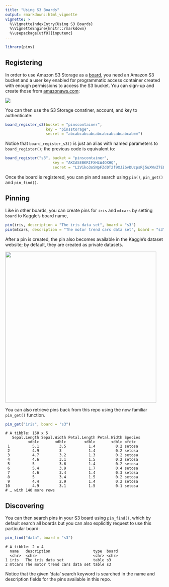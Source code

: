 ```yaml
---
title: "Using S3 Boards"
output: rmarkdown::html_vignette
vignette: >
  %\VignetteIndexEntry{Using S3 Boards}
  %\VignetteEngine{knitr::rmarkdown}
  %\usepackage[utf8]{inputenc}
---
```


```r
library(pins)
```

## Registering

In order to use Amazon S3 Storage as a [board](boards-understanding.html), you need an Amazon S3 bucket and a user key enabled for programmatic access container created with enough permissions to access the S3 bucket. You can sign-up and create those from [amazonaws.com](http://amazonaws.com):

![](images/boards-s3-create-storage.png)

You can then use the S3 Storage conatiner, account, and key to authenticate:

```r
board_register_s3(bucket = "pinscontainer",
                  key = "pinsstorage",
                  secret = "abcabcabcabcabcabcabcabcabcab==")
```

Notice that `board_register_s3()` is just an alias with named parameters to `board_register()`; the previous code is equivalent to:

```r
board_register("s3", bucket = "pinscontainer",
                     key = "AKIASEBKRIFXHLW4OXHQ",
                     secret = "L2Viko3oSNpFZd0T2f9XJibvDUzpsRj5uXWvZ7EL==")
```

Once the board is registered, you can pin and search using `pin()`, `pin_get()` and `pin_find()`.

## Pinning

Like in other boards, you can create pins for `iris` and `mtcars` by setting `board` to Kaggle's board name,

```r
pin(iris, description = "The iris data set", board = "s3")
pin(mtcars, description = "The motor trend cars data set", board = "s3")
```

After a pin is created, the pin also becomes available in the Kaggle's dataset website; by default, they are created as private datasets.

![](images/boards-s3-storage-pin.png){width=480px}

You can also retrieve pins back from this repo using the now familiar `pin_get()` function. 

```r
pin_get("iris", board = "s3")
```
```
# A tibble: 150 x 5
   Sepal.Length Sepal.Width Petal.Length Petal.Width Species
          <dbl>       <dbl>        <dbl>       <dbl> <fct>  
 1          5.1         3.5          1.4         0.2 setosa 
 2          4.9         3            1.4         0.2 setosa 
 3          4.7         3.2          1.3         0.2 setosa 
 4          4.6         3.1          1.5         0.2 setosa 
 5          5           3.6          1.4         0.2 setosa 
 6          5.4         3.9          1.7         0.4 setosa 
 7          4.6         3.4          1.4         0.3 setosa 
 8          5           3.4          1.5         0.2 setosa 
 9          4.4         2.9          1.4         0.2 setosa 
10          4.9         3.1          1.5         0.1 setosa 
# … with 140 more rows
```

## Discovering

You can then search pins in your S3 board using `pin_find()`, which by default search all boards but you can also explicitly request to use this particular board:

```r
pin_find("data", board = "s3")
```
```
# A tibble: 2 x 4
  name   description                   type  board
  <chr>  <chr>                         <chr> <chr>
1 iris   The iris data set             table s3   
2 mtcars The motor trend cars data set table s3 
```

Notice that the given 'data' search keyword is searched in the name and description fields for the pins available in this repo.
